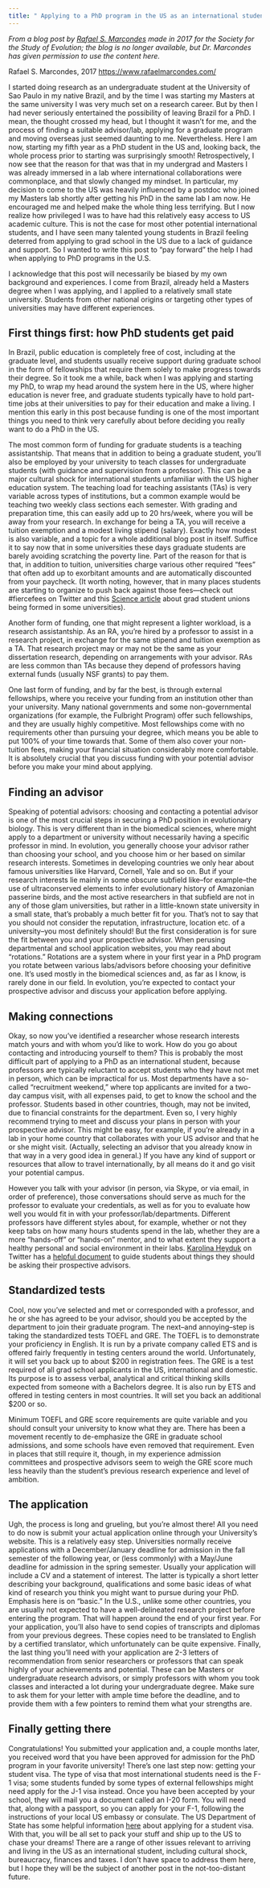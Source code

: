 ```yaml
---
title: " Applying to a PhD program in the US as an international student"
---
```


*From a blog post by [Rafael S. Marcondes](https://www.rafaelmarcondes.com/) made in 2017 for the Society for the Study of Evolution; the blog is no longer available, but Dr. Marcondes has given permission to use the content here.*


Rafael S. Marcondes, 2017
<https://www.rafaelmarcondes.com/>

I started doing research as an undergraduate student at the University of Sao Paulo in my native Brazil, and by the time I was starting my Masters at the same university I was very much set on a research career. But by then I had never seriously entertained the possibility of leaving Brazil for a PhD. I mean, the thought crossed my head, but I thought it wasn’t for me, and the process of finding a suitable advisor/lab, applying for a graduate program and moving overseas just seemed daunting to me. Nevertheless. Here I am now, starting my fifth year as a PhD student in the US and, looking back, the whole process prior to starting was surprisingly smooth! Retrospectively, I now see that the reason for that was that in my undergrad and Masters I was already immersed in a lab where international collaborations were commonplace, and that slowly changed my mindset. In particular, my decision to come to the US was heavily influenced by a postdoc who joined my Masters lab shortly after getting his PhD in the same lab I am now. He encouraged me and helped make the whole thing less terrifying. But I now realize how privileged I was to have had this relatively easy access to US academic culture. This is not the case for most other potential international students, and I have seen many talented young students in Brazil feeling deterred from applying to grad school in the US due to a lack of guidance and support. So I wanted to write this post to “pay forward” the help I had when applying to PhD programs in the U.S.

I acknowledge that this post will necessarily be biased by my own background and experiences. I come from Brazil, already held a Masters degree when I was applying, and I applied to a relatively small state university. Students from other national origins or targeting other types of universities may have different experiences. 

## First things first: how PhD students get paid

In Brazil, public education is completely free of cost, including at the graduate level, and students usually receive support during graduate school in the form of fellowships  that require them solely to make progress towards their degree. So it took me a while, back when I was applying and starting my PhD, to wrap my head around the system here in the US, where higher education is never free, and graduate students typically have to hold part-time jobs at their universities to pay for their education and make a living. I mention this early in this post because funding is one of the most important things you need to think very carefully about before deciding you really want to do a PhD in the US. 

The most common form of funding for graduate students is a teaching assistantship. That means that in addition to being a graduate student, you’ll also be employed by your university to teach classes for undergraduate students (with guidance and supervision from a professor). This can be a major cultural shock for international students unfamiliar with the US higher education system. The teaching load for teaching assistants (TAs) is very variable across types of institutions, but a common example would be teaching two weekly class sections each semester. With grading and preparation time, this can easily add up to 20 hrs/week, where you will be away from your research. In exchange for being a TA, you will receive a tuition exemption and a modest living stipend (salary). Exactly how modest is also variable, and a topic for a whole additional blog post in itself. Suffice it to say now that in some universities these days graduate students are barely avoiding scratching the poverty line. Part of the reason for that is that, in addition to tuition, universities charge various other required “fees” that often add up to exorbitant amounts and are automatically discounted from your paycheck. (It worth noting, however, that in many places students are starting to organize to push back against those fees—check out #fiercefees on Twitter and this [Science article](https://www.science.org/content/article/push-graduate-student-unions-signals-deep-structural-shift-academia) about grad student unions being formed in some universities).

Another form of funding, one that might represent a lighter workload, is a research assistantship. As an RA, you’re hired by a professor to assist in a research project, in exchange for the same stipend and tuition exemption as a TA. That research project may or may not be the same as your dissertation research, depending on arrangements with your advisor. RAs are less common than TAs because they depend of professors having external funds (usually NSF grants) to pay them. 

One last form of funding, and by far the best, is through external fellowships, where you receive your funding from an institution other than your university. Many national governments and some non-governmental organizations (for example, the Fulbright Program) offer such fellowships, and they are usually highly competitive. Most fellowships come with no requirements other than pursuing your degree, which means you be able to put 100% of your time towards that. Some of them also cover your non-tuition fees, making your financial situation considerably more comfortable. It is absolutely crucial that you discuss funding with your potential advisor before you make your mind about applying.

## Finding an advisor

Speaking of potential advisors: choosing and contacting a potential advisor is one of the most crucial steps in securing a PhD position in evolutionary biology. This is very different than in the biomedical sciences, where might apply to a department or university without necessarily having a specific professor in mind. In evolution, you generally choose your advisor rather than choosing your school, and you choose him or her based on similar research interests. Sometimes in developing countries we only hear about famous universities like Harvard, Cornell, Yale and so on. But if your research interests lie mainly in some obscure subfield like--for example--the use of ultraconserved elements to infer evolutionary history of Amazonian passerine birds, and the most active researchers in that subfield are not in any of those glam universities, but rather in a little-known state university in a small state, that’s probably a much better fit for you. That’s not to say that you should not consider the reputation, infrastructure, location etc. of a university--you most definitely should! But the first consideration is for sure the fit between you and your prospective advisor. 
When perusing departmental and school application websites, you may read about “rotations.” Rotations are a system where in your first year in a PhD program you rotate between various labs/advisors before choosing your definitive one. It’s used mostly in the biomedical sciences and, as far as I know, is rarely done in our field. In evolution, you’re expected to contact your prospective advisor and discuss your application before applying.

## Making connections

Okay, so now you’ve identified a researcher whose research interests match yours and with whom you’d like to work. How do you go about contacting and introducing yourself to them? This is probably the most difficult part of applying to a PhD as an international student, because professors are typically reluctant to accept students who they have not met in person, which can be impractical for us. Most departments have a so-called “recruitment weekend,” where top applicants are invited for a two-day campus visit, with all expenses paid, to get to know the school and the professor. Students based in other countries, though, may not be invited, due to financial constraints for the department. Even so, I very highly recommend trying to meet and discuss your plans in person with your prospective advisor. This might be easy, for example, if you’re already in a lab in your home country that collaborates with your US advisor and that he or she might visit. (Actually, selecting an advisor that you already know in that way in a very good idea in general.) If you have any kind of support or resources that allow to travel internationally, by all means do it and go visit your potential campus. 

However you talk with your advisor (in person, via Skype, or via email, in order of preference), those conversations should serve as much for the professor to evaluate your credentials, as well as for you to evaluate how well you would fit in with your professor/lab/departments. Different professors have different styles about, for example, whether or not they keep tabs on how many hours students spend in the lab, whether they are a more “hands-off” or “hands-on” mentor, and to what extent they support a healthy personal and social environment in their labs. [Karolina Heyduk](https://x.com/kheyduk/status/1171854576695304202) on Twitter has a [helpful document](https://docs.google.com/document/d/1svLyzkceDGPxhANCfdnLPIDASzAxoXLsrZl0PqmtUMQ/edit?tab=t.0) to guide students about things they should be asking their prospective advisors.

## Standardized tests

Cool, now you’ve selected and met or corresponded with a professor, and he or she has agreed to be your advisor, should you be accepted by the department to join their graduate program. The next--and annoying--step is taking the standardized tests TOEFL and GRE. The TOEFL is to demonstrate your proficiency in English. It is run by a private company called ETS and is offered fairly frequently in testing centers around the world. Unfortunately, it will set you back up to about $200 in registration fees. The GRE is a test required of all grad school applicants in the US, international and domestic. Its purpose is to assess verbal, analytical and critical thinking skills expected from someone with a Bachelors degree. It is also run by ETS and offered in testing centers in most countries. It will set you back an additional $200 or so.

Minimum TOEFL and GRE score requirements are quite variable and you should consult your university to know what they are. There has been a movement recently to de-emphasize the GRE in graduate school admissions, and some schools have even removed that requirement. Even in places that still require it, though, in my experience admission committees and prospective advisors seem to weigh the GRE score much less heavily than the student’s previous research experience and level of ambition.

## The application

Ugh, the process is long and grueling, but you’re almost there! All you need to do now is submit your actual application online through your University’s website. This is a relatively easy step. Universities normally receive applications with a December/January deadline for admission in the fall semester of the following year, or (less commonly) with a May/June deadline for admission in the spring semester. Usually your application will include a CV and a statement of interest. The latter is typically a short letter describing your background, qualifications and some basic ideas of what kind of research you think you might want to pursue during your PhD. Emphasis here is on “basic.” In the U.S., unlike some other countries, you are usually not expected to have a well-delineated research project before entering the program. That will happen around the end of your first year.
For your application, you’ll also have to send copies of transcripts and diplomas from your previous degrees. These copies need to be translated to English by a certified translator, which unfortunately can be quite expensive. Finally, the last thing you’ll need with your application are 2-3 letters of recommendation from senior researchers or professors that can speak highly of your achievements and potential. These can be Masters or undergraduate research advisors, or simply professors with whom you took classes and interacted a lot during your undergraduate degree. Make sure to ask them for your letter with ample time before the deadline, and to provide them with a few pointers to remind them what your strengths are.

## Finally getting there

Congratulations! You submitted your application and, a couple months later, you received word that you have been approved for admission for the PhD program in your favorite university! There’s one last step now: getting your student visa. The type of visa that most international students need is the F-1 visa; some students funded by some types of external fellowships might need apply for the J-1 visa instead. Once you have been accepted by your school, they will mail you a document called an I-20 form. You will need that, along with a passport, so you can apply for your F-1, following the instructions of your local US embassy or consulate. The US Department of State has some helpful information [here](https://travel.state.gov/content/travel/en/us-visas/study/student-visa.html) about applying for a student visa. 
With that, you will be all set to pack your stuff and ship up to the US to chase your dreams! There are a range of other issues relevant to arriving and living in the US as an international student, including cultural shock, bureaucracy, finances and taxes. I don’t have space to address them here, but I hope they will be the subject of another post in the not-too-distant future.